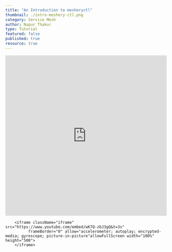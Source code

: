 ```yaml
---
title: "An Introduction to mesheryctl"
thumbnail: ./intro-meshery-ctl.png
category: Service Mesh
author: Nupur Thakur
type: Tutorial
featured: false
published: true
resource: true
---
```



<ResourcesWrapper> 
        <iframe	 src="https://docs.google.com/presentation/d/1LxhzJhUs9-Hc9mwlKVUMlDAVdH-QWLvU1KWxVuRbSHg/embed?start=false&loop=false&delayms=3000"	
              frameBorder="0" allowFullScreen width="100%" height="500">	
        </iframe>
      
        <iframe className="iframe" src="https://www.youtube.com/embed/wK7Q-zbJ3gQ&t=3s"
              frameBorder="0" allow="accelerometer; autoplay; encrypted-media; gyroscope; picture-in-picture"allowFullScreen width="100%" height="500">
        </iframe>
</ResourcesWrapper>